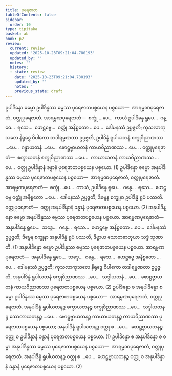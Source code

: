 ```yaml
---
title: ပုရေဇာတ
tableOfContents: false
sidebar:
  order: 10
type: tipitaka
basket: ab
book: p2
review:
  current: review
  updated: '2025-10-23T09:21:04.780193'
  updated_by: ''
  notes: ''
  history:
  - state: review
    date: '2025-10-23T09:21:04.780193'
    updated_by: ''
    notes: ''
    previous_state: draft
---
```



<ReviewStatus review={frontmatter.review} showDetails={true} />

<HypothesisAnnotation frontmatter={frontmatter} />

<DynamicBreadcrumb />

<Division number="453" book="p2" e="ch" v="38" p="551">

<Paragraph number="3462" book="p2">
ဥပါဒိန္နော ဓမ္မော ဥပါဒိန္နဿ ဓမ္မဿ ပုရေဇာတပစ္စယေန ပစ္စယော—  အာရမ္မဏပုရေဇာတံ, ဝတ္ထုပုရေဇာတံ. <Emphasis>အာရမ္မဏပုရေဇာတံ</Emphasis>—  စက္ခုံ …ပေ…  ကာယံ ဥပါဒိန္နေ ရူပေ…  ဂန္ဓေ…  ရသေ…  ဖောဋ္ဌဗ္ဗေ…  ဝတ္ထုံ အနိစ္စတော …ပေ…  ဒေါမနဿံ ဥပ္ပဇ္ဇတိ; ကုသလာကုသလေ နိရုဒ္ဓေ ဝိပါကော တဒါရမ္မဏတာ ဥပ္ပဇ္ဇတိ, ဥပါဒိန္နံ ရူပါယတနံ စက္ခုဝိညာဏဿ …ပေ…  ဂန္ဓာယတနံ …ပေ…  ဖောဋ္ဌဗ္ဗာယတနံ ကာယဝိညာဏဿ …ပေ… . <Emphasis>ဝတ္ထုပုရေဇာတံ</Emphasis>—  စက္ခာယတနံ စက္ခုဝိညာဏဿ …ပေ…  ကာယာယတနံ ကာယဝိညာဏဿ …ပေ…  ဝတ္ထု ဥပါဒိန္နာနံ ခန္ဓာနံ ပုရေဇာတပစ္စယေန ပစ္စယော. (1)
</Paragraph>

<Paragraph number="3463" book="p2">
ဥပါဒိန္နော ဓမ္မော အနုပါဒိန္နဿ ဓမ္မဿ ပုရေဇာတပစ္စယေန ပစ္စယော—  အာရမ္မဏပုရေဇာတံ, ဝတ္ထုပုရေဇာတံ. <Emphasis>အာရမ္မဏပုရေဇာတံ</Emphasis>—  စက္ခုံ …ပေ…  ကာယံ, ဥပါဒိန္နေ ရူပေ…  ဂန္ဓေ…  ရသေ…  ဖောဋ္ဌဗ္ဗေ ဝတ္ထုံ အနိစ္စတော …ပေ…  ဒေါမနဿံ ဥပ္ပဇ္ဇတိ; ဒိဗ္ဗေန စက္ခုနာ ဥပါဒိန္နံ ရူပံ ပဿတိ. <Emphasis>ဝတ္ထုပုရေဇာတံ</Emphasis>—  ဝတ္ထု အနုပါဒိန္နာနံ ခန္ဓာနံ ပုရေဇာတပစ္စယေန ပစ္စယော. (2)
</Paragraph>

</Division>
<Division number="454" book="p2" e="ch" v="38" p="551">

<Paragraph number="3464" book="p2">
အနုပါဒိန္နော ဓမ္မော အနုပါဒိန္နဿ ဓမ္မဿ ပုရေဇာတပစ္စယေန ပစ္စယော. <Emphasis>အာရမ္မဏပုရေဇာတံ</Emphasis>—  အနုပါဒိန္နေ ရူပေ…  သဒ္ဒေ…  ဂန္ဓေ…  ရသေ…  ဖောဋ္ဌဗ္ဗေ အနိစ္စတော …ပေ…  ဒေါမနဿံ ဥပ္ပဇ္ဇတိ; ဒိဗ္ဗေန စက္ခုနာ အနုပါဒိန္နံ ရူပံ ပဿတိ, ဒိဗ္ဗာယ သောတဓာတုယာ သဒ္ဒံ သုဏာတိ. (1)
</Paragraph>

<Paragraph number="3465" book="p2">
အနုပါဒိန္နော ဓမ္မော ဥပါဒိန္နဿ ဓမ္မဿ ပုရေဇာတပစ္စယေန ပစ္စယော. <Emphasis>အာရမ္မဏပုရေဇာတံ</Emphasis>—  အနုပါဒိန္နေ ရူပေ…  သဒ္ဒေ…  ဂန္ဓေ…  ရသေ…  ဖောဋ္ဌဗ္ဗေ အနိစ္စတော …ပေ…  ဒေါမနဿံ ဥပ္ပဇ္ဇတိ; ကုသလာကုသလေ နိရုဒ္ဓေ ဝိပါကော တဒါရမ္မဏတာ ဥပ္ပဇ္ဇတိ, အနုပါဒိန္နံ ရူပါယတနံ စက္ခုဝိညာဏဿ …ပေ…  သဒ္ဒါယတနံ …ပေ…  ဖောဋ္ဌဗ္ဗာယတနံ ကာယဝိညာဏဿ ပုရေဇာတပစ္စယေန ပစ္စယော. (2)
</Paragraph>

<Paragraph number="3466" book="p2">
ဥပါဒိန္နော စ အနုပါဒိန္နော စ ဓမ္မာ ဥပါဒိန္နဿ ဓမ္မဿ ပုရေဇာတပစ္စယေန ပစ္စယော—  <Emphasis>အာရမ္မဏပုရေဇာတံ, ဝတ္ထုပုရေဇာတံ</Emphasis>. အနုပါဒိန္နံ ရူပါယတနဉ္စ စက္ခာယတနဉ္စ စက္ခုဝိညာဏဿ …ပေ…  သဒ္ဒါယတနဉ္စ သောတာယတနဉ္စ …ပေ…  ဖောဋ္ဌဗ္ဗာယတနဉ္စ ကာယာယတနဉ္စ ကာယဝိညာဏဿ ပုရေဇာတပစ္စယေန ပစ္စယော; အနုပါဒိန္နံ ရူပါယတနဉ္စ ဝတ္ထု စ …ပေ…  ဖောဋ္ဌဗ္ဗာယတနဉ္စ ဝတ္ထု စ ဥပါဒိန္နာနံ ခန္ဓာနံ ပုရေဇာတပစ္စယေန ပစ္စယော. (1)
</Paragraph>

<Paragraph number="3467" book="p2">
ဥပါဒိန္နော စ အနုပါဒိန္နော စ ဓမ္မာ အနုပါဒိန္နဿ ဓမ္မဿ ပုရေဇာတပစ္စယေန ပစ္စယော—  <Emphasis>အာရမ္မဏပုရေဇာတံ, ဝတ္ထုပုရေဇာတံ</Emphasis>. အနုပါဒိန္နံ ရူပါယတနဉ္စ ဝတ္ထု စ …ပေ…  ဖောဋ္ဌဗ္ဗာယတနဉ္စ ဝတ္ထု စ အနုပါဒိန္နာနံ ခန္ဓာနံ ပုရေဇာတပစ္စယေန ပစ္စယော. (2)
</Paragraph>
</Division>